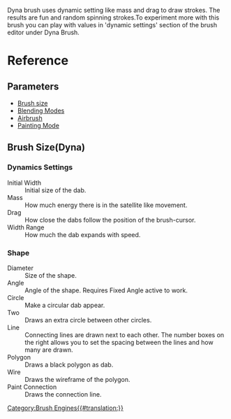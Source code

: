 Dyna brush uses dynamic setting like mass and drag to draw strokes. The results are fun and random spinning strokes.To experiment more with this brush you can play with values in 'dynamic settings' section of the brush editor under Dyna Brush.

=Reference=

==Parameters==
*[[#Brush Size(Dyna)|Brush size]]
*[[Special:MyLanguage/Blending Modes|Blending Modes]]
*[[Special:MyLanguage/Parameters#Airbrush|Airbrush]]
*[[Special:MyLanguage/Opacity &amp; Flow#Painting Mode|Painting Mode]]

==Brush Size(Dyna)==

===Dynamics Settings===
;Initial Width
:Initial size of the dab.
;Mass
:How much energy there is in the satellite like movement.
;Drag
:How close the dabs follow the position of the brush-cursor.
;Width Range
:How much the dab expands with speed.

===Shape===
;Diameter
:Size of the shape.
;Angle
:Angle of the shape. Requires Fixed Angle active to work.
;Circle
:Make a circular dab appear.
;Two
:Draws an extra circle between other circles.
;Line
:Connecting lines are drawn next to each other. The number boxes on the right allows you to set the spacing between the lines and how many are drawn.
;Polygon
:Draws a black polygon as dab.
;Wire
:Draws the wireframe of the polygon.
;Paint Connection
:Draws the connection line.

[[Category:Brush Engines{{#translation:}}]]
